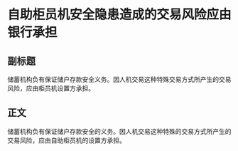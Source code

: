 # 自助柜员机安全隐患造成的交易风险应由银行承担
## 副标题
储蓄机构负有保证储户存款安全义务。因人机交易这种特殊交易方式所产生的交易风险，应由柜员机设置方承担。
## 正文
储蓄机构负有保证储户存款安全的义务。因人机交易这种特殊的交易方式所产生的交易风险，应由自助柜员机的设置方承担。